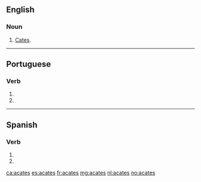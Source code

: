 {{also|acatés}}
==English==

===Noun===
{{en-plural noun}}

# {{lb|en|obsolete}} [[cates|Cates]].

----

==Portuguese==

===Verb===
{{pt-verb-form}}

# {{inflection of|acatar||2|s|pres|subj|lang=pt}}
# {{inflection of|acatar||2|s|negative|impr|lang=pt}}

----

==Spanish==

===Verb===
{{head|es|verb form}}

# {{es-verb form of|ending=ar|mood=imperative|sense=negative|pers=2|formal=no|number=singular|acatar}}
# {{es-verb form of|ending=ar|mood=subjunctive|tense=present|pers=2|formal=no|number=singular|acatar}}

[[ca:acates]]
[[es:acates]]
[[fr:acates]]
[[mg:acates]]
[[nl:acates]]
[[no:acates]]